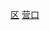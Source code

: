 {{Catnav|頁面分類|...|市辖区|辽宁市辖区}}
{{Catnav|頁面分類|...|辽宁县级行政区|营口区市}}
{{Catnav|頁面分類|...|辽宁地级市|营口|营口行政区划|营口区市}}
[[Category:营口区市|区]]
[[Category:辽宁市辖区|营口]]
{{catmore|西市区|营口市西市区}}